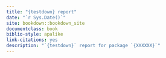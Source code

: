 ```yaml
--- 
title: "{testdown} report"
date: "`r Sys.Date()`"
site: bookdown::bookdown_site
documentclass: book
biblio-style: apalike
link-citations: yes
description: "`{testdown}` report for package `{XXXXXX}`"
---
```

